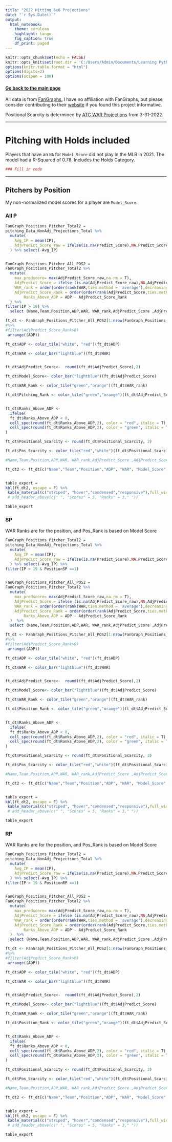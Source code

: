 ```yaml
---
title: "2022 Hitting 6x6 Projections"
date: "`r Sys.Date()`"
output: 
  html_notebook:
    theme: cerulean
    highlight: tango
    fig_caption: true
    df_print: paged
---
```


```r
knitr::opts_chunk$set(echo = FALSE)
knitr::opts_knit$set(root.dir = 'C:/Users/Admin/Documents/Learning Python Folder1/Python Essence Training/Fantasy-Baseball/Data')
options(knitr.table.format = "html") 
options(digits=2)
options(scipen = 100)
```


#### [Go back to the main page](https://dissipation.github.io/DarshDSPortfolio/)


All data is from [FanGraphs.](https://www.fangraphs.com/) I have no affiliation with FanGraphs, but please consider contributing to their [website](https://plus.fangraphs.com/shop/) if you found this project informative.    

Positional Scarcity is determined by [ATC WAR Projections](https://www.fangraphs.com/projections.aspx?pos=all&stats=bat&type=atc&team=0&lg=all&players=0) from 3-31-2022.  

***    

# **Pitching with Holds included** {.tabset .tabset-pills}   
Players that have an `NA` for `Model_Score` did not play in the MLB in 2021. The model had a R-Squared of 0.78. Includes the Holds Category.
```r
### Fill in code
```


***    

## Pitchers by Position {.tabset .tabset-pills}  
My non-normalized model scores for a player are `Model_Score`.         
 
### All P  

```r


FanGraph_Positions_Pitcher_Total2 =
pitching_Data_NonAdj_Projections_Total %>% 
  mutate(
    Avg_IP = mean(IP),
    AdjPredict_Score_raw = ifelse(is.na(Predict_Score),NA,Predict_Score*(IP/Avg_IP)*1)
  ) %>% select(-Avg_IP)


FanGraph_Positions_Pitcher_All_POS2 =
FanGraph_Positions_Pitcher_Total2 %>% 
  mutate(
    max_predscore= max(AdjPredict_Score_raw,na.rm = T),
    AdjPredict_Score = ifelse (is.na(AdjPredict_Score_raw),NA,AdjPredict_Score_raw),
    WAR_rank = order(order(rank(WAR,ties.method = 'average'),decreasing = TRUE)),
    AdjPredict_Score_Rank = order(order(rank(AdjPredict_Score,ties.method = 'average'),decreasing = TRUE))-sum(is.na(AdjPredict_Score)),
        Ranks_Above_ADP = ADP - AdjPredict_Score_Rank
  ) %>%
filter(IP > 19) %>%   
  select (Name,Team,Position,ADP,WAR, WAR_rank,AdjPredict_Score ,AdjPredict_Score_Rank,Ranks_Above_ADP, Positional_Scarcity)

ft_dt <- FanGraph_Positions_Pitcher_All_POS2[1:nrow(FanGraph_Positions_Pitcher_All_POS2), 1:ncol(FanGraph_Positions_Pitcher_All_POS2)] %>% 
#%>% 
#filter(AdjPredict_Score_Rank>0)
 arrange((ADP))

ft_dt$ADP <- color_tile("white", "red")(ft_dt$ADP)

ft_dt$WAR <- color_bar("lightblue")(ft_dt$WAR)


ft_dt$AdjPredict_Score<-  round((ft_dt$AdjPredict_Score),2)

ft_dt$Model_Score<- color_bar("lightblue")(ft_dt$AdjPredict_Score)

ft_dt$WAR_Rank <- color_tile("green","orange")(ft_dt$WAR_rank)

ft_dt$Pitching_Rank <- color_tile("green","orange")(ft_dt$AdjPredict_Score_Rank) 


ft_dt$Ranks_Above_ADP <- 
  ifelse(
  ft_dt$Ranks_Above_ADP < 0,
  cell_spec(round(ft_dt$Ranks_Above_ADP,2), color = "red", italic = T),
  cell_spec(round(ft_dt$Ranks_Above_ADP,2), color = "green", italic = T)
)

ft_dt$Positional_Scarcity <- round(ft_dt$Positional_Scarcity, 2)

ft_dt$Pos_Scarcity <- color_tile("red","white")(ft_dt$Positional_Scarcity)

#Name,Team,Position,ADP,WAR, WAR_rank,AdjPredict_Score ,AdjPredict_Score_Rank,Ranks_Above_ADP, Positional_Scarcity

ft_dt2 <- ft_dt[c("Name","Team","Position","ADP", "WAR", "Model_Score", "WAR_Rank","Pitching_Rank","Pos_Scarcity")]


table_export = 
kbl(ft_dt2, escape = F) %>% 
 kable_material(c("striped", "hover","condensed","responsive"),full_width = F,fixed_thead = T) %>%   column_spec(6, width = "3cm")# %>%
 # add_header_above(c(" ", "Scores" = 5, "Ranks" = 3," "))

table_export  


```


### SP
WAR Ranks are for the position, and Pos_Rank is based on Model Score    
```r

FanGraph_Positions_Pitcher_Total2 =
pitching_Data_NonAdj_Projections_Total %>% 
  mutate(
    Avg_IP = mean(IP),
    AdjPredict_Score_raw = ifelse(is.na(Predict_Score),NA,Predict_Score*(IP/Avg_IP)*1)
  ) %>% select(-Avg_IP) %>%
filter(IP > 19 & PositionSP ==1)


FanGraph_Positions_Pitcher_All_POS2 =
FanGraph_Positions_Pitcher_Total2 %>% 
  mutate(
    max_predscore= max(AdjPredict_Score_raw,na.rm = T),
    AdjPredict_Score = ifelse (is.na(AdjPredict_Score_raw),NA,AdjPredict_Score_raw),
    WAR_rank = order(order(rank(WAR,ties.method = 'average'),decreasing = TRUE)),
    AdjPredict_Score_Rank = order(order(rank(AdjPredict_Score,ties.method = 'average'),decreasing = TRUE))-sum(is.na(AdjPredict_Score)),
        Ranks_Above_ADP = ADP - AdjPredict_Score_Rank
  )  %>%   
  select (Name,Team,Position,ADP,WAR, WAR_rank,AdjPredict_Score ,AdjPredict_Score_Rank,Ranks_Above_ADP, Positional_Scarcity)

ft_dt <- FanGraph_Positions_Pitcher_All_POS2[1:nrow(FanGraph_Positions_Pitcher_All_POS2), 1:ncol(FanGraph_Positions_Pitcher_All_POS2)] %>% 
#%>% 
#filter(AdjPredict_Score_Rank>0)
 arrange((ADP))

ft_dt$ADP <- color_tile("white", "red")(ft_dt$ADP)

ft_dt$WAR <- color_bar("lightblue")(ft_dt$WAR)


ft_dt$AdjPredict_Score<-  round((ft_dt$AdjPredict_Score),2)

ft_dt$Model_Score<- color_bar("lightblue")(ft_dt$AdjPredict_Score)

ft_dt$WAR_Rank <- color_tile("green","orange")(ft_dt$WAR_rank)

ft_dt$Position_Rank <- color_tile("green","orange")(ft_dt$AdjPredict_Score_Rank) 


ft_dt$Ranks_Above_ADP <- 
  ifelse(
  ft_dt$Ranks_Above_ADP < 0,
  cell_spec(round(ft_dt$Ranks_Above_ADP,2), color = "red", italic = T),
  cell_spec(round(ft_dt$Ranks_Above_ADP,2), color = "green", italic = T)
)

ft_dt$Positional_Scarcity <- round(ft_dt$Positional_Scarcity, 2)

ft_dt$Pos_Scarcity <- color_tile("red","white")(ft_dt$Positional_Scarcity)

#Name,Team,Position,ADP,WAR, WAR_rank,AdjPredict_Score ,AdjPredict_Score_Rank,Ranks_Above_ADP, Positional_Scarcity

ft_dt2 <- ft_dt[c("Name","Team","Position","ADP", "WAR", "Model_Score", "WAR_Rank","Position_Rank","Pos_Scarcity")]


table_export = 
kbl(ft_dt2, escape = F) %>% 
 kable_material(c("striped", "hover","condensed","responsive"),full_width = F,fixed_thead = T) %>%   column_spec(6, width = "3cm")# %>%
 # add_header_above(c(" ", "Scores" = 5, "Ranks" = 3," "))

table_export  


```



### RP  
WAR Ranks are for the position, and Pos_Rank is based on Model Score    
```r

FanGraph_Positions_Pitcher_Total2 =
pitching_Data_NonAdj_Projections_Total %>% 
  mutate(
    Avg_IP = mean(IP),
    AdjPredict_Score_raw = ifelse(is.na(Predict_Score),NA,Predict_Score*(IP/Avg_IP)*1)
  ) %>% select(-Avg_IP) %>%
filter(IP > 19 & PositionRP ==1)


FanGraph_Positions_Pitcher_All_POS2 =
FanGraph_Positions_Pitcher_Total2 %>% 
  mutate(
    max_predscore= max(AdjPredict_Score_raw,na.rm = T),
    AdjPredict_Score = ifelse (is.na(AdjPredict_Score_raw),NA,AdjPredict_Score_raw),
    WAR_rank = order(order(rank(WAR,ties.method = 'average'),decreasing = TRUE)),
    AdjPredict_Score_Rank = order(order(rank(AdjPredict_Score,ties.method = 'average'),decreasing = TRUE))-sum(is.na(AdjPredict_Score)),
        Ranks_Above_ADP = ADP - AdjPredict_Score_Rank
  )  %>%   
  select (Name,Team,Position,ADP,WAR, WAR_rank,AdjPredict_Score ,AdjPredict_Score_Rank,Ranks_Above_ADP, Positional_Scarcity)

ft_dt <- FanGraph_Positions_Pitcher_All_POS2[1:nrow(FanGraph_Positions_Pitcher_All_POS2), 1:ncol(FanGraph_Positions_Pitcher_All_POS2)] %>% 
#%>% 
#filter(AdjPredict_Score_Rank>0)
 arrange((ADP))

ft_dt$ADP <- color_tile("white", "red")(ft_dt$ADP)

ft_dt$WAR <- color_bar("lightblue")(ft_dt$WAR)


ft_dt$AdjPredict_Score<-  round((ft_dt$AdjPredict_Score),2)

ft_dt$Model_Score<- color_bar("lightblue")(ft_dt$AdjPredict_Score)

ft_dt$WAR_Rank <- color_tile("green","orange")(ft_dt$WAR_rank)

ft_dt$Position_Rank <- color_tile("green","orange")(ft_dt$AdjPredict_Score_Rank) 


ft_dt$Ranks_Above_ADP <- 
  ifelse(
  ft_dt$Ranks_Above_ADP < 0,
  cell_spec(round(ft_dt$Ranks_Above_ADP,2), color = "red", italic = T),
  cell_spec(round(ft_dt$Ranks_Above_ADP,2), color = "green", italic = T)
)

ft_dt$Positional_Scarcity <- round(ft_dt$Positional_Scarcity, 2)

ft_dt$Pos_Scarcity <- color_tile("red","white")(ft_dt$Positional_Scarcity)

#Name,Team,Position,ADP,WAR, WAR_rank,AdjPredict_Score ,AdjPredict_Score_Rank,Ranks_Above_ADP, Positional_Scarcity

ft_dt2 <- ft_dt[c("Name","Team","Position","ADP", "WAR", "Model_Score", "WAR_Rank","Position_Rank","Pos_Scarcity")]


table_export = 
kbl(ft_dt2, escape = F) %>% 
 kable_material(c("striped", "hover","condensed","responsive"),full_width = F,fixed_thead = T) %>%   column_spec(6, width = "3cm")# %>%
 # add_header_above(c(" ", "Scores" = 5, "Ranks" = 3," "))

table_export  


```



